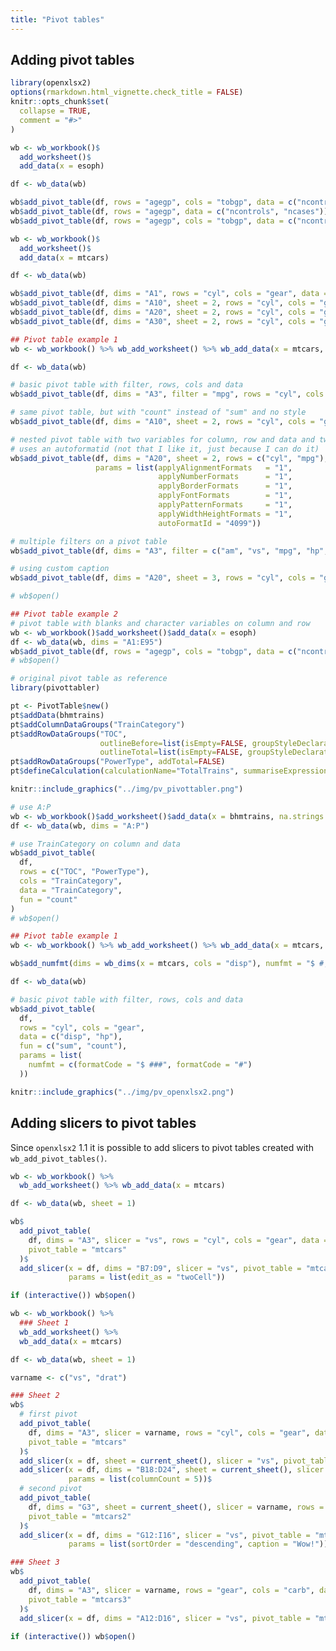 ```yaml
---
title: "Pivot tables"
---
```


## Adding pivot tables

```r
library(openxlsx2)
options(rmarkdown.html_vignette.check_title = FALSE)
knitr::opts_chunk$set(
  collapse = TRUE,
  comment = "#>"
)
```

```r
wb <- wb_workbook()$
  add_worksheet()$
  add_data(x = esoph)

df <- wb_data(wb)

wb$add_pivot_table(df, rows = "agegp", cols = "tobgp", data = c("ncontrols"))
wb$add_pivot_table(df, rows = "agegp", data = c("ncontrols", "ncases"))
wb$add_pivot_table(df, rows = "agegp", cols = "tobgp", data = c("ncontrols", "ncases"))

```

```r
wb <- wb_workbook()$
  add_worksheet()$
  add_data(x = mtcars)

df <- wb_data(wb)

wb$add_pivot_table(df, dims = "A1", rows = "cyl", cols = "gear", data = c("disp", "hp"))
wb$add_pivot_table(df, dims = "A10", sheet = 2, rows = "cyl", cols = "gear", data = c("disp", "hp"), fun = "count")
wb$add_pivot_table(df, dims = "A20", sheet = 2, rows = "cyl", cols = "gear", data = c("disp", "hp"), fun = "average")
wb$add_pivot_table(df, dims = "A30", sheet = 2, rows = "cyl", cols = "gear", data = c("disp", "hp"), fun = c("sum", "average"))
```

```r
## Pivot table example 1
wb <- wb_workbook() %>% wb_add_worksheet() %>% wb_add_data(x = mtcars, inline_strings = F)

df <- wb_data(wb)

# basic pivot table with filter, rows, cols and data
wb$add_pivot_table(df, dims = "A3", filter = "mpg", rows = "cyl", cols = "gear", data = "disp")

# same pivot table, but with "count" instead of "sum" and no style
wb$add_pivot_table(df, dims = "A10", sheet = 2, rows = "cyl", cols = "gear", data = c("disp", "hp", "am"), fun = "count", params = list(no_style = TRUE))

# nested pivot table with two variables for column, row and data and two different functions
# uses an autoformatid (not that I like it, just because I can do it)
wb$add_pivot_table(df, dims = "A20", sheet = 2, rows = c("cyl", "mpg"), cols = c("vs","gear"), data = c("disp", "hp"), fun = c("sum", "average"),
                   params = list(applyAlignmentFormats   = "1",
                                 applyNumberFormats      = "1",
                                 applyBorderFormats      = "1",
                                 applyFontFormats        = "1",
                                 applyPatternFormats     = "1",
                                 applyWidthHeightFormats = "1",
                                 autoFormatId = "4099"))

# multiple filters on a pivot table
wb$add_pivot_table(df, dims = "A3", filter = c("am", "vs", "mpg", "hp", "wt"), rows = "cyl", cols = "gear", data = "disp")

# using custom caption
wb$add_pivot_table(df, dims = "A20", sheet = 3, rows = "cyl", cols = "gear", data = c("disp", "hp"), params = list(colHeaderCaption = "test caption"))

# wb$open()
```

```r
## Pivot table example 2
# pivot table with blanks and character variables on column and row
wb <- wb_workbook()$add_worksheet()$add_data(x = esoph)
df <- wb_data(wb, dims = "A1:E95")
wb$add_pivot_table(df, rows = "agegp", cols = "tobgp", data = c("ncontrols"))
# wb$open()
```

```r
# original pivot table as reference
library(pivottabler)

pt <- PivotTable$new()
pt$addData(bhmtrains) 
pt$addColumnDataGroups("TrainCategory") 
pt$addRowDataGroups("TOC", 
                    outlineBefore=list(isEmpty=FALSE, groupStyleDeclarations=list(color="blue")), 
                    outlineTotal=list(isEmpty=FALSE, groupStyleDeclarations=list(color="blue"))) 
pt$addRowDataGroups("PowerType", addTotal=FALSE) 
pt$defineCalculation(calculationName="TotalTrains", summariseExpression="n()")
```

```r
knitr::include_graphics("../img/pv_pivottabler.png")
```

```r
# use A:P
wb <- wb_workbook()$add_worksheet()$add_data(x = bhmtrains, na.strings = NULL)
df <- wb_data(wb, dims = "A:P")

# use TrainCategory on column and data
wb$add_pivot_table(
  df, 
  rows = c("TOC", "PowerType"),
  cols = "TrainCategory",
  data = "TrainCategory",
  fun = "count"
)
# wb$open()
```

```r
## Pivot table example 1
wb <- wb_workbook() %>% wb_add_worksheet() %>% wb_add_data(x = mtcars, inline_strings = F)

wb$add_numfmt(dims = wb_dims(x = mtcars, cols = "disp"), numfmt = "$ #,###")

df <- wb_data(wb)

# basic pivot table with filter, rows, cols and data
wb$add_pivot_table(
  df,
  rows = "cyl", cols = "gear",
  data = c("disp", "hp"),
  fun = c("sum", "count"),
  params = list(
    numfmt = c(formatCode = "$ ###", formatCode = "#")
  ))
```


```r
knitr::include_graphics("../img/pv_openxlsx2.png")
```


## Adding slicers to pivot tables

Since `openxlsx2` 1.1 it is possible to add slicers to pivot tables created with `wb_add_pivot_tables()`.

```r
wb <- wb_workbook() %>%
  wb_add_worksheet() %>% wb_add_data(x = mtcars)

df <- wb_data(wb, sheet = 1)

wb$
  add_pivot_table(
    df, dims = "A3", slicer = "vs", rows = "cyl", cols = "gear", data = "disp",
    pivot_table = "mtcars"
  )$
  add_slicer(x = df, dims = "B7:D9", slicer = "vs", pivot_table = "mtcars",
             params = list(edit_as = "twoCell"))

if (interactive()) wb$open()
```

```r
wb <- wb_workbook() %>%
  ### Sheet 1
  wb_add_worksheet() %>%
  wb_add_data(x = mtcars)

df <- wb_data(wb, sheet = 1)

varname <- c("vs", "drat")

### Sheet 2
wb$
  # first pivot
  add_pivot_table(
    df, dims = "A3", slicer = varname, rows = "cyl", cols = "gear", data = "disp",
    pivot_table = "mtcars"
  )$
  add_slicer(x = df, sheet = current_sheet(), slicer = "vs", pivot_table = "mtcars")$
  add_slicer(x = df, dims = "B18:D24", sheet = current_sheet(), slicer = "drat", pivot_table = "mtcars",
             params = list(columnCount = 5))$
  # second pivot
  add_pivot_table(
    df, dims = "G3", sheet = current_sheet(), slicer = varname, rows = "gear", cols = "carb", data = "mpg",
    pivot_table = "mtcars2"
  )$
  add_slicer(x = df, dims = "G12:I16", slicer = "vs", pivot_table = "mtcars2",
             params = list(sortOrder = "descending", caption = "Wow!"))

### Sheet 3
wb$
  add_pivot_table(
    df, dims = "A3", slicer = varname, rows = "gear", cols = "carb", data = "mpg",
    pivot_table = "mtcars3"
  )$
  add_slicer(x = df, dims = "A12:D16", slicer = "vs", pivot_table = "mtcars3")
  
if (interactive()) wb$open()
```


